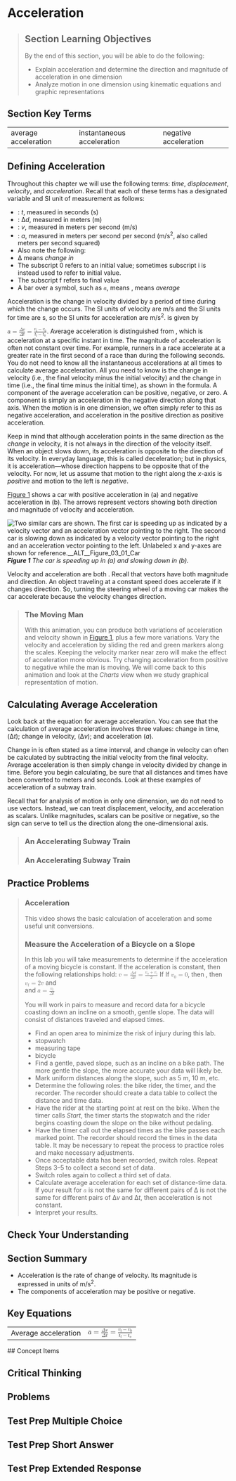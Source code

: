 # Acceleration
> 
> ## Section Learning Objectives
> By the end of this section, you will be able to do the following:
> 
> * Explain acceleration and determine the direction and magnitude of acceleration in one dimension
> * Analyze motion in one dimension using kinematic equations and graphic representations

## Section Key Terms
<table><tr><td>average acceleration</td><td>instantaneous acceleration</td><td>negative acceleration</td></tr></table>

## Defining Acceleration
Throughout this chapter we will use the following terms: *time*, *displacement*, *velocity*, and *acceleration*. Recall that each of these terms has a designated variable and SI unit of measurement as follows:

* : *t*, measured in seconds (s)
* : Δ*d*, measured in meters (m)
* : *v*, measured in meters per second (m/s)
* : *a*, measured in meters per second per second (m/s<sup>2</sup>, also called meters per second squared)
* Also note the following:
* Δ means *change in*
* The subscript 0 refers to an initial value; sometimes subscript i is instead used to refer to initial value.
* The subscript f refers to final value
* A bar over a symbol, such as  <math><mover accent="true"><mi>a</mi><mo>¯</mo></mover></math>, means , means *average*

Acceleration is the change in velocity divided by a period of time during which the change occurs. The SI units of velocity are m/s and the SI units for time are s, so the SI units for acceleration are m/s<sup>2</sup>.  is given by

<equation id="fs-idm11502816" class="unnumbered"><label /> <math> <mrow>  <mover accent="true">   <mi>a</mi>   <mo>¯</mo>  </mover>  <mo>=</mo><mfrac>   <mrow>    <mi>Δ</mi><mi>v</mi>   </mrow>   <mrow>    <mi>Δ</mi><mi>t</mi>   </mrow>  </mfrac>  <mo>=</mo><mfrac>   <mrow>    <msub>     <mi>v</mi>     <mtext>f</mtext>    </msub>    <mo>−</mo><msub>     <mi>v</mi>     <mn>0</mn>    </msub>   </mrow>   <mrow>    <msub>     <mi>t</mi>     <mtext>f</mtext>    </msub>    <mo>−</mo><msub>     <mi>t</mi>     <mn>0</mn>    </msub>   </mrow>  </mfrac>  <mtext>.</mtext> </mrow></math></equation>
Average acceleration is distinguished from , which is acceleration at a specific instant in time. The magnitude of acceleration is often not constant over time. For example, runners in a race accelerate at a greater rate in the first second of a race than during the following seconds. You do not need to know all the instantaneous accelerations at all times to calculate average acceleration. All you need to know is the change in velocity (i.e., the final velocity minus the initial velocity) and the change in time (i.e., the final time minus the initial time), as shown in the formula. A component of the average acceleration can be positive, negative, or zero. A  component is simply an acceleration in the negative direction along that axis. When the motion is in one dimension, we often simply refer to this as negative acceleration, and acceleration in the positive direction as positive acceleration.

Keep in mind that although acceleration points in the same direction as the *change* in velocity, it is not always in the direction of the velocity itself. When an object slows down, its acceleration is opposite to the direction of its velocity. In everyday language, this is called deceleration; but in physics, it is acceleration—whose direction happens to be opposite that of the velocity. For now, let us assume that motion to the right along the *x*-axis is *positive* and motion to the left is *negative*.

[Figure 1](#Figure_03_01_Car) shows a car with positive acceleration in (a) and negative acceleration in (b). The arrows represent vectors showing both direction and magnitude of velocity and acceleration.

![Two similar cars are shown. The first car is speeding up as indicated by a velocity vector and an acceleration vector pointing to the right. The second car is slowing down as indicated by a velocity vector pointing to the right and an acceleration vector pointing to the left. Unlabeled x and y-axes are shown for reference.__ALT__Figure_03_01_Car](__MEDIA_URL__CNX_HSPhysics_03_01_car.jpg)
***Figure 1** The car is speeding up in (a) and slowing down in (b).*

Velocity and acceleration are both . Recall that vectors have both magnitude and direction. An object traveling at a constant speed does accelerate if it changes direction. So, turning the steering wheel of a moving car makes the car accelerate because the velocity changes direction.

> ### The Moving Man
> With this animation, you can produce both variations of acceleration and velocity shown in [Figure 1](#Figure_03_01_Car), plus a few more variations. Vary the velocity and acceleration by sliding the red and green markers along the scales. Keeping the velocity marker near zero will make the effect of acceleration more obvious. Try changing acceleration from positive to negative while the man is moving. We will come back to this animation and look at the *Charts* view when we study graphical representation of motion.
> 
> 
> 
## Calculating Average Acceleration
Look back at the equation for average acceleration. You can see that the calculation of average acceleration involves three values: change in time, (Δ*t*); change in velocity, (Δ*v*); and acceleration (*a*).

Change in  is often stated as a time interval, and change in velocity can often be calculated by subtracting the initial velocity from the final velocity. Average acceleration is then simply change in velocity divided by change in time. Before you begin calculating, be sure that all distances and times have been converted to meters and seconds. Look at these examples of acceleration of a subway train.

Recall that for analysis of motion in only one dimension, we do not need to use vectors. Instead, we can treat displacement, velocity, and acceleration as scalars. Unlike magnitudes, scalars can be positive or negative, so the sign can serve to tell us the direction along the one-dimensional axis.


> ### An Accelerating Subway Train
> ### An Accelerating Subway Train
## Practice Problems


> ### Acceleration
> This video shows the basic calculation of acceleration and some useful unit conversions.
> 
> 
> 
> 
> ### Measure the Acceleration of a Bicycle on a Slope
> In this lab you will take measurements to determine if the acceleration of a moving bicycle is constant. If the acceleration is constant, then the following relationships hold:  <math> <mrow>  <mover accent="true">   <mi>v</mi>   <mo>¯</mo>  </mover>  <mo>=</mo><mfrac>   <mrow>    <mi>Δ</mi><mi>d</mi>   </mrow>   <mrow>    <mi>Δ</mi><mi>t</mi>   </mrow>  </mfrac>  <mo>=</mo><mfrac>   <mrow>    <msub>     <mi>v</mi>     <mn>0</mn>    </msub>    <mo>+</mo><msub>     <mi>v</mi>     <mtext>f</mtext>    </msub>   </mrow>   <mn>2</mn>  </mfrac> </mrow></math>  If    If  <math> <mrow>  <msub>   <mi>v</mi>   <mn>0</mn>  </msub>  <mo>=</mo><mn>0</mn> </mrow></math>, then  , then  <math> <mrow>  <msub>   <mi>v</mi>   <mtext>f</mtext>  </msub>  <mo>=</mo><mn>2</mn><mover accent="true">   <mi>v</mi>   <mo>¯</mo>  </mover> </mrow></math> and  
>  and  <math> <mrow>  <mover accent="true">   <mi>a</mi>   <mo>¯</mo>  </mover>  <mo>=</mo><mfrac>   <mrow>    <msub>     <mi>v</mi>     <mtext>f</mtext>    </msub>   </mrow>   <mrow>    <mi>Δ</mi><mi>t</mi>   </mrow>  </mfrac> </mrow></math>
> 
> You will work in pairs to measure and record data for a bicycle coasting down an incline on a smooth, gentle slope. The data will consist of distances traveled and elapsed times.
> 
> * Find an open area to minimize the risk of injury during this lab.
> * stopwatch
> * measuring tape
> * bicycle
> * Find a gentle, paved slope, such as an incline on a bike path. The more gentle the slope, the more accurate your data will likely be.
> * Mark uniform distances along the slope, such as 5 m, 10 m, etc.
> * Determine the following roles: the bike rider, the timer, and the recorder. The recorder should create a data table to collect the distance and time data.
> * Have the rider at the starting point at rest on the bike. When the timer calls *Start*, the timer starts the stopwatch and the rider begins coasting down the slope on the bike without pedaling.
> * Have the timer call out the elapsed times as the bike passes each marked point. The recorder should record the times in the data table. It may be necessary to repeat the process to practice roles and make necessary adjustments.
> * Once acceptable data has been recorded, switch roles. Repeat Steps 3–5 to collect a second set of data.
> * Switch roles again to collect a third set of data.
> * Calculate average acceleration for each set of distance-time data. If your result for  <math><mover accent="true"><mi>a</mi><mo>¯</mo></mover></math>  is not the same for different pairs of Δ  is not the same for different pairs of Δ*v* and Δ*t*, then acceleration is not constant.
> * Interpret your results.
> 
## Check Your Understanding




## Section Summary
* Acceleration is the rate of change of velocity. Its magnitude is expressed in units of m/s<sup>2</sup>.
* The components of acceleration may be positive or negative.
## Key Equations
<table><tr><td>Average acceleration</td>    <td><math> <mrow>  <mover accent="true">   <mi>a</mi>   <mo>¯</mo>  </mover>  <mo>=</mo><mfrac>   <mrow>    <mi>Δ</mi><mi>v</mi>   </mrow>   <mrow>    <mi>Δ</mi><mi>t</mi>   </mrow>  </mfrac>  <mo>=</mo><mfrac>   <mrow>    <msub>     <mi>v</mi>     <mtext>f</mtext>    </msub>    <mo>−</mo><msub>     <mi>v</mi>     <mn>0</mn>    </msub>   </mrow>   <mrow>    <msub>     <mi>t</mi>     <mtext>f</mtext>    </msub>    <mo>−</mo><msub>     <mi>t</mi>     <mi>o</mi>    </msub>   </mrow>  </mfrac> </mrow></math></td></tr></table>
## Concept Items



## Critical Thinking


## Problems


## Test Prep Multiple Choice


## Test Prep Short Answer




## Test Prep Extended Response

